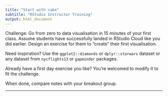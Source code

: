 ```yaml
---
title: "Start with cake"
subtitle: "RStudio Instructor Training"
output: html_document
---
```

  
Challenge: Go from zero to data visualisation in 15 minutes of your first class. Assume students have successfully landed in RStudio Cloud like you did earlier. Design an exercise for them to "create" their first visualisation.

Need inspiration? Use the `ggplot2::diamonds` or `dplyr::starwars` dataset or any dataset from `nycflights13` or `gapminder` packages.

Already have a first day exercise you like? You're welcomed to modify it to fit the challenge.

When done, compare notes with your breakout group.

---

